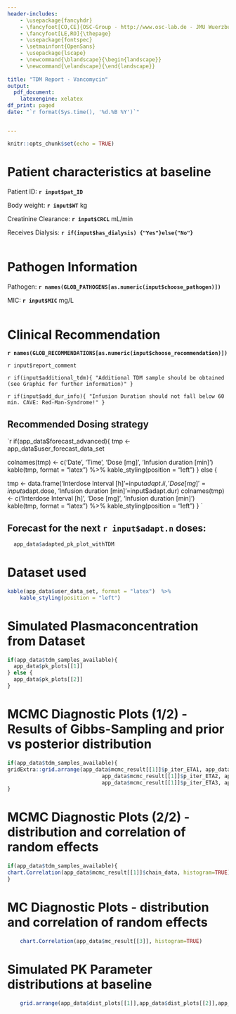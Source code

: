 ```yaml
---
header-includes:
    - \usepackage{fancyhdr}
    - \fancyfoot[CO,CE]{OSC-Group - http://www.osc-lab.de - JMU Wuerzburg - Pharmazie}
    - \fancyfoot[LE,RO]{\thepage}
    - \usepackage{fontspec}
    - \setmainfont{OpenSans}
    - \usepackage{lscape}
    - \newcommand{\blandscape}{\begin{landscape}}
    - \newcommand{\elandscape}{\end{landscape}}
    
title: "TDM Report - Vancomycin"
output: 
  pdf_document:
    latexengine: xelatex
df_print: paged
date: "`r format(Sys.time(), '%d.%B %Y')`"


---
```

\setmainfont{OpenSans}
\addtolength{\headheight}{1.0cm} 
\pagestyle{fancyplain} 
\rhead{\includegraphics[height=1.2cm]{./logo_rechts.png}} 
\lhead{\includegraphics[height=1.2cm]{./logo_links.png}}
\renewcommand{\headrulewidth}{0pt}


```r
knitr::opts_chunk$set(echo = TRUE)
```

# **Patient characteristics at baseline**

  
Patient ID: **`r input$pat_ID`** 
  
Body weight: **`r input$WT`** kg 

Creatinine Clearance: **`r input$CRCL`** mL/min

Receives Dialysis: **`r if(input$has_dialysis) {"Yes"}else{"No"}`**

  
    
``` r


```


# **Pathogen Information**

Pathogen:  **`r names(GLOB_PATHOGENS[as.numeric(input$choose_pathogen)])`**

MIC: **`r input$MIC`** mg/L

``` r

```

# **Clinical Recommendation**

**`r names(GLOB_RECOMMENDATIONS[as.numeric(input$choose_recommendation)])`**  
 
`r input$report_comment`

`r if(input$additional_tdm){
"Additional TDM sample should be obtained (see Graphic for further information)"
} ` 

`r if(input$add_dur_info){
"Infusion Duration should not fall below 60 min. CAVE: Red-Man-Syndrome!"
} ` 

\newpage

## **Recommended Dosing strategy**


`r if(app_data$forecast_advanced){
tmp <- app_data$user_forecast_data_set

colnames(tmp) <- c('Date', 'Time', 'Dose [mg]', 'Infusion duration [min]')
kable(tmp, format = "latex")  %>%
    kable_styling(position = "left")
} else {

tmp <- data.frame('Interdose Interval [h]'=input$adapt.ii,
                 'Dose [mg]'=input$adapt.dose,
                 'Infusion duration [min]'=input$adapt.dur)
colnames(tmp) <- c('Interdose Interval [h]', 'Dose [mg]', 'Infusion duration [min]')              
kable(tmp, format = "latex")  %>%
    kable_styling(position = "left")
} ` 



\newpage

\blandscape

## **Forecast for the next `r input$adapt.n` doses:**

``` r

  app_data$adapted_pk_plot_withTDM

```

\elandscape

\newpage

# **Dataset used**


``` r

kable(app_data$user_data_set, format = "latex")  %>%
    kable_styling(position = "left")

```


\newpage
\blandscape

# **Simulated Plasmaconcentration from Dataset**


```r
if(app_data$tdm_samples_available){
  app_data$pk_plots[[1]]
} else {
  app_data$pk_plots[[2]]
}

```

\elandscape

\newpage

# **MCMC Diagnostic Plots (1/2) - Results of Gibbs-Sampling and prior vs posterior distribution**

```r
if(app_data$tdm_samples_available){
gridExtra::grid.arrange(app_data$mcmc_result[[1]]$p_iter_ETA1, app_data$mcmc_result[[1]]$p_dens_ETA1,    
                              app_data$mcmc_result[[1]]$p_iter_ETA2, app_data$mcmc_result[[1]]$p_dens_ETA2, 
                              app_data$mcmc_result[[1]]$p_iter_ETA3, app_data$mcmc_result[[1]]$p_dens_ETA3, nrow=3, ncol=2, widths=c(3,1))  
}

```

\newpage

# **MCMC Diagnostic Plots (2/2) - distribution and correlation of random effects**

```r
if(app_data$tdm_samples_available){
chart.Correlation(app_data$mcmc_result[[1]]$chain_data, histogram=TRUE)
}

```

\newpage

# **MC Diagnostic Plots - distribution and correlation of random effects**


```r
    chart.Correlation(app_data$mc_result[[3]], histogram=TRUE)
```


\newpage

\blandscape

# **Simulated PK Parameter distributions** at baseline

```r
    grid.arrange(app_data$dist_plots[[1]],app_data$dist_plots[[2]],app_data$dist_plots[[3]], nrow=1, ncol=3)
```

\elandscape